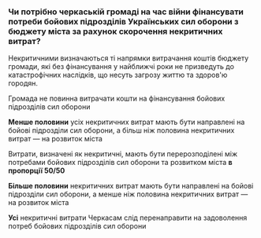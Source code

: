 ### Чи потрібно черкаській громаді на час війни фінансувати потреби бойових підрозділів Українських сил оборони з бюджету міста за рахунок скорочення некритичних витрат?

Некритичними визначаються ті напрямки витрачання коштів бюджету громади, які без фінансування у найближчі роки не призведуть до катастрофічних наслідків, що несуть загрозу життю та здоров'ю городян.

<dot/> Громада не повинна витрачати кошти на фінансування бойових підрозділів сил оборони

<dot/> **Менше половини** усіх некритичних витрат мають бути направлені на бойові  підрозділи сил оборони, а більш ніж половина некритичних витрат — на розвиток міста

<dot/> Витрати, визначені як некритичні, мають бути перерозподілені між потребами бойових підрозділів сил оборони та розвитком міста **в пропорції 50/50**

<dot/> **Більше половини** некритичних витрат мають бути направлені на бойові  підрозділи сил оборони, а менше ніж половина некритичних витрат — на розвиток міста

<dot/> **Усі** некритичні витрати Черкасам слід перенаправити на задоволення потреб бойових підрозділів сил оборони

